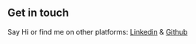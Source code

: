 ## Get in touch

Say Hi or find me on other platforms: [Linkedin](https://www.linkedin.com/in/jayanthsondur) & [Github](https://github.com/jayanthsondur)
